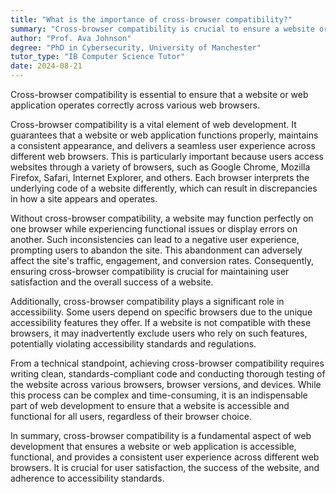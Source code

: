 ```yaml
---
title: "What is the importance of cross-browser compatibility?"
summary: "Cross-browser compatibility is crucial to ensure a website or web application functions correctly across different web browsers."
author: "Prof. Ava Johnson"
degree: "PhD in Cybersecurity, University of Manchester"
tutor_type: "IB Computer Science Tutor"
date: 2024-08-21
---
```


Cross-browser compatibility is essential to ensure that a website or web application operates correctly across various web browsers.

Cross-browser compatibility is a vital element of web development. It guarantees that a website or web application functions properly, maintains a consistent appearance, and delivers a seamless user experience across different web browsers. This is particularly important because users access websites through a variety of browsers, such as Google Chrome, Mozilla Firefox, Safari, Internet Explorer, and others. Each browser interprets the underlying code of a website differently, which can result in discrepancies in how a site appears and operates.

Without cross-browser compatibility, a website may function perfectly on one browser while experiencing functional issues or display errors on another. Such inconsistencies can lead to a negative user experience, prompting users to abandon the site. This abandonment can adversely affect the site's traffic, engagement, and conversion rates. Consequently, ensuring cross-browser compatibility is crucial for maintaining user satisfaction and the overall success of a website.

Additionally, cross-browser compatibility plays a significant role in accessibility. Some users depend on specific browsers due to the unique accessibility features they offer. If a website is not compatible with these browsers, it may inadvertently exclude users who rely on such features, potentially violating accessibility standards and regulations.

From a technical standpoint, achieving cross-browser compatibility requires writing clean, standards-compliant code and conducting thorough testing of the website across various browsers, browser versions, and devices. While this process can be complex and time-consuming, it is an indispensable part of web development to ensure that a website is accessible and functional for all users, regardless of their browser choice.

In summary, cross-browser compatibility is a fundamental aspect of web development that ensures a website or web application is accessible, functional, and provides a consistent user experience across different web browsers. It is crucial for user satisfaction, the success of the website, and adherence to accessibility standards.
    